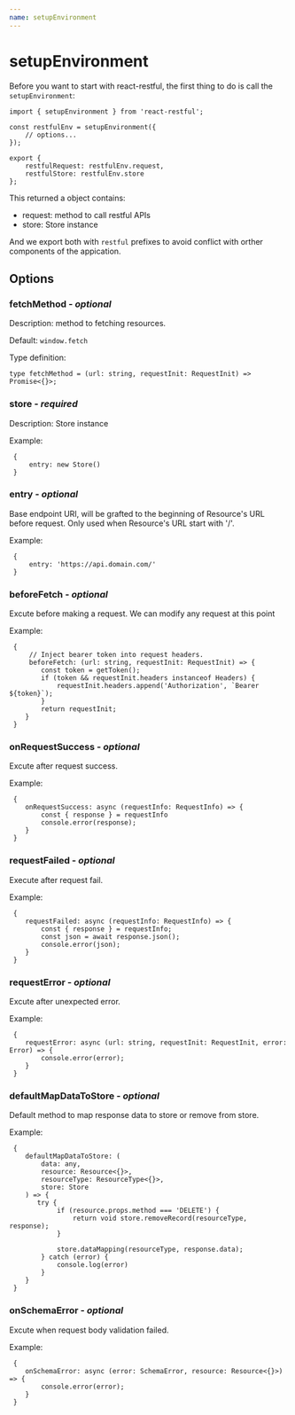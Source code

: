 ```yaml
---
name: setupEnvironment
---
```


# setupEnvironment

Before you want to start with react-restful, the first thing to do is call the `setupEnvironment`:

```tsx
import { setupEnvironment } from 'react-restful';
 
const restfulEnv = setupEnvironment({
    // options...
});

export { 
    restfulRequest: restfulEnv.request, 
    restfulStore: restfulEnv.store
};
```
This returned a object contains:
- request: method to call restful APIs
- store: Store instance

And we export both with `restful` prefixes to avoid conflict with orther components of the appication.

## Options

### **fetchMethod** - *optional*

Description: method to fetching resources.

Default: `window.fetch`

Type definition:

```tsx
type fetchMethod = (url: string, requestInit: RequestInit) => Promise<{}>;
```

### **store** - *required*

Description: Store instance

Example:

```tsx
 {
     entry: new Store()
 }
```

### **entry** - *optional*

Base endpoint URI, will be grafted to the beginning of Resource's URL before request.
Only used when Resource's URL start with '/'. 

Example:

```tsx
 {
     entry: 'https://api.domain.com/'
 }
```

### **beforeFetch** - *optional*

Excute before making a request. We can modify any request at this point

Example: 

```tsx
 {
     // Inject bearer token into request headers.
     beforeFetch: (url: string, requestInit: RequestInit) => {
        const token = getToken();
        if (token && requestInit.headers instanceof Headers) {
            requestInit.headers.append('Authorization', `Bearer ${token}`);
        }
        return requestInit;
    }
 }
```

### **onRequestSuccess** - *optional*

Excute after request success.

Example:

```tsx
 {
    onRequestSuccess: async (requestInfo: RequestInfo) => {
        const { response } = requestInfo
        console.error(response);
    }
 }
```

### **requestFailed** - *optional*

Execute after request fail.

Example:

```tsx
 {
    requestFailed: async (requestInfo: RequestInfo) => {
        const { response } = requestInfo;
        const json = await response.json();
        console.error(json);
    }
 }
```

### **requestError** - *optional*

Excute after unexpected error.

Example:

```tsx
 {
    requestError: async (url: string, requestInit: RequestInit, error: Error) => {
        console.error(error);
    }
 }
```

### **defaultMapDataToStore** - *optional*

Default method to map response data to store or remove from store.

Example:

```tsx
 {
    defaultMapDataToStore: (
        data: any,
        resource: Resource<{}>,
        resourceType: ResourceType<{}>,
        store: Store
    ) => {
       try {
            if (resource.props.method === 'DELETE') {
                return void store.removeRecord(resourceType, response);
            }

            store.dataMapping(resourceType, response.data);
        } catch (error) {
            console.log(error)
        }
    }
 }
```

### **onSchemaError** - *optional*

Excute when request body validation failed.

Example:

```tsx
 {
    onSchemaError: async (error: SchemaError, resource: Resource<{}>) => {
        console.error(error);
    }
 }
```